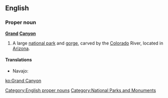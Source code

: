 ==English==
{{wikipedia}}

===Proper noun===
'''[[grand|Grand]] [[canyon|Canyon]]'''

# A large [[national park]] and [[gorge]], carved by the [[Colorado]] River, located in [[Arizona]].

====Translations====
* Navajo: {{tø|nv|Bida'há'aazt'i' tsékoh}}

[[Category:English proper nouns]]
[[Category:National Parks and Monuments]]

[[ko:Grand Canyon]]